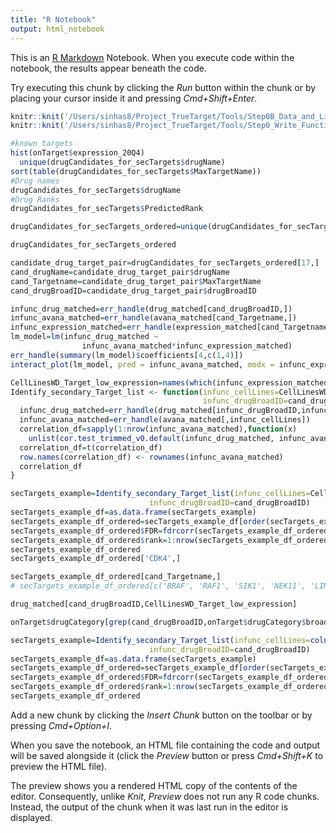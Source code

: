 ```yaml
---
title: "R Notebook"
output: html_notebook
---
```


This is an [R Markdown](http://rmarkdown.rstudio.com) Notebook. When you execute code within the notebook, the results appear beneath the code. 

Try executing this chunk by clicking the *Run* button within the chunk or by placing your cursor inside it and pressing *Cmd+Shift+Enter*. 
<!-- Identify secondary targets -->
```r
knitr::knit('/Users/sinhas8/Project_TrueTarget/Tools/Step0B_Data_and_Libraries.Rmd')
knitr::knit('/Users/sinhas8/Project_TrueTarget/Tools/Step0_Write_Functions.Rmd')
```
<!-- Step 1: Characterize drugs where secondary targets could be identified -->
```r
#known targets
hist(onTarget$expression_20Q4)
  unique(drugCandidates_for_secTargets$drugName)
sort(table(drugCandidates_for_secTargets$MaxTargetName))
#Drug names
drugCandidates_for_secTargets$drugName
#Drug Ranks
drugCandidates_for_secTargets$PredictedRank
```

```r
drugCandidates_for_secTargets_ordered=unique(drugCandidates_for_secTargets[order(drugCandidates_for_secTargets$interaction_strength),])
```

```r
drugCandidates_for_secTargets_ordered
```

<!-- Visualize for an example interaction-->
```r
candidate_drug_target_pair=drugCandidates_for_secTargets_ordered[17,]
cand_drugName=candidate_drug_target_pair$drugName
cand_Targetname=candidate_drug_target_pair$MaxTargetName
cand_drugBroadID=candidate_drug_target_pair$drugBroadID
```
<!-- Variables from Step 2 -->
```r
infunc_drug_matched=err_handle(drug_matched[cand_drugBroadID,])
infunc_avana_matched=err_handle(avana_matched[cand_Targetname,])
infunc_expression_matched=err_handle(expression_matched[cand_Targetname,]<2)
lm_model=lm(infunc_drug_matched ~
                infunc_avana_matched*infunc_expression_matched)
err_handle(summary(lm_model)$coefficients[4,c(1,4)])
interact_plot(lm_model, pred = infunc_avana_matched, modx = infunc_expression_matched)
```
```r
CellLinesWD_Target_low_expression=names(which(infunc_expression_matched))
Identify_secondary_Target_list <- function(infunc_cellLines=CellLinesWD_Target_low_expression,
                                           infunc_drugBroadID=cand_drugBroadID){
  infunc_drug_matched=err_handle(drug_matched[infunc_drugBroadID,infunc_cellLines])
  infunc_avana_matched=err_handle(avana_matched[,infunc_cellLines])
  correlation_df=sapply(1:nrow(infunc_avana_matched),function(x)
    unlist(cor.test_trimmed_v0.default(infunc_drug_matched, infunc_avana_matched[x,])))
  correlation_df=t(correlation_df)
  row.names(correlation_df) <- rownames(infunc_avana_matched)
  correlation_df
}
```

```r
secTargets_example=Identify_secondary_Target_list(infunc_cellLines=CellLinesWD_Target_low_expression,
                               infunc_drugBroadID=cand_drugBroadID)
secTargets_example_df=as.data.frame(secTargets_example)
secTargets_example_df_ordered=secTargets_example_df[order(secTargets_example_df$estimate.cor, decreasing = T),]
secTargets_example_df_ordered$FDR=fdrcorr(secTargets_example_df_ordered$p.value)
secTargets_example_df_ordered$rank=1:nrow(secTargets_example_df_ordered)
secTargets_example_df_ordered
secTargets_example_df_ordered['CDK4',]
```


```r
secTargets_example_df_ordered[cand_Targetname,]
# secTargets_example_df_ordered[c('BRAF', 'RAF1', 'SIK1', 'NEK11', 'LIMK1'),]
```


```r
drug_matched[cand_drugBroadID,CellLinesWD_Target_low_expression]
```
```r
onTarget$drugCategory[grep(cand_drugBroadID,onTarget$drugCategory$broad_id_trimmed),]
```
```r
secTargets_example=Identify_secondary_Target_list(infunc_cellLines=colnames(avana_matched),
                               infunc_drugBroadID=cand_drugBroadID)
secTargets_example_df=as.data.frame(secTargets_example)
secTargets_example_df_ordered=secTargets_example_df[order(secTargets_example_df$estimate.cor, decreasing = T),]
secTargets_example_df_ordered$FDR=fdrcorr(secTargets_example_df_ordered$p.value)
secTargets_example_df_ordered$rank=1:nrow(secTargets_example_df_ordered)
secTargets_example_df_ordered
```





Add a new chunk by clicking the *Insert Chunk* button on the toolbar or by pressing *Cmd+Option+I*.

When you save the notebook, an HTML file containing the code and output will be saved alongside it (click the *Preview* button or press *Cmd+Shift+K* to preview the HTML file). 

The preview shows you a rendered HTML copy of the contents of the editor. Consequently, unlike *Knit*, *Preview* does not run any R code chunks. Instead, the output of the chunk when it was last run in the editor is displayed.

